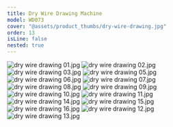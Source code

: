 ```yaml
---
title: Dry Wire Drawing Machine
model: WD073
cover: "@assets/product_thumbs/dry-wire-drawing.jpg"
order: 13
isLine: false
nested: true
---
```



<ProductTabs />

![dry wire drawing 01.jpg](@assets/article_images/dry-wire-drawing/dry-wire-drawing-01.jpg)
![dry wire drawing 02.jpg](@assets/article_images/dry-wire-drawing/dry-wire-drawing-02.jpg)
![dry wire drawing 03.jpg](@assets/article_images/dry-wire-drawing/dry-wire-drawing-03.jpg)
![dry wire drawing 05.jpg](@assets/article_images/dry-wire-drawing/dry-wire-drawing-05.jpg)
![dry wire drawing 06.jpg](@assets/article_images/dry-wire-drawing/dry-wire-drawing-06.jpg)
![dry wire drawing 07.jpg](@assets/article_images/dry-wire-drawing/dry-wire-drawing-07.jpg)
![dry wire drawing 08.jpg](@assets/article_images/dry-wire-drawing/dry-wire-drawing-08.jpg)
![dry wire drawing 09.jpg](@assets/article_images/dry-wire-drawing/dry-wire-drawing-09.jpg)
![dry wire drawing 10.jpg](@assets/article_images/dry-wire-drawing/dry-wire-drawing-10.jpg)
![dry wire drawing 11.jpg](@assets/article_images/dry-wire-drawing/dry-wire-drawing-11.jpg)
![dry wire drawing 14.jpg](@assets/article_images/dry-wire-drawing/dry-wire-drawing-14.jpg)
![dry wire drawing 15.jpg](@assets/article_images/dry-wire-drawing/dry-wire-drawing-15.jpg)
![dry wire drawing 16.jpg](@assets/article_images/dry-wire-drawing/dry-wire-drawing-16.jpg)
![dry wire drawing 12.jpg](@assets/article_images/dry-wire-drawing/dry-wire-drawing-12.jpg)
![dry wire drawing 13.jpg](@assets/article_images/dry-wire-drawing/dry-wire-drawing-13.jpg)

